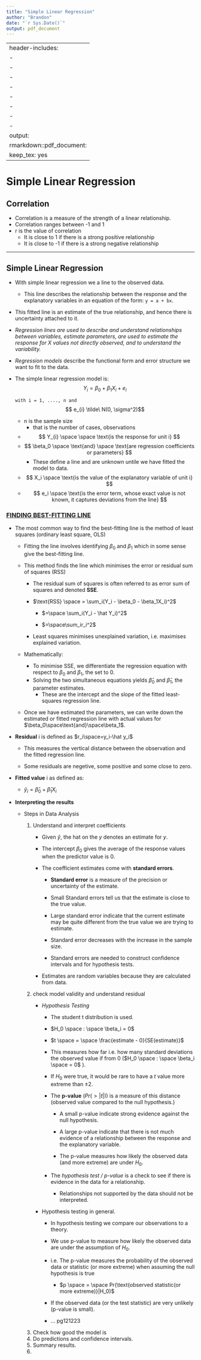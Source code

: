 ```yaml
---
title: "Simple Linear Regression"
author: "Brandon"
date: "`r Sys.Date()`"
output: pdf_document
---
```


---
header-includes:
  - \usepackage{enumitem}
  - \setlistdepth{20}
  - \renewlist{itemize}{itemize}{20}
  - \renewlist{enumerate}{enumerate}{20}
  - \setlist[itemize]{label=$\cdot$}
  - \setlist[itemize,1]{label=\textbullet}
  - \setlist[itemize,2]{label=--}
  - \setlist[itemize,3]{label=*}
output:
  rmarkdown::pdf_document:
      keep_tex: yes
---

# Simple Linear Regression

## Correlation

-   Correlation is a measure of the strength of a linear relationship.
-   Correlation ranges between -1 and 1
-   r is the value of correlation
    -   It is close to 1 if there is a strong positive relationship
    -   It is close to -1 if there is a strong negative relationship

------------------------------------------------------------------------

## Simple Linear Regression

-   With simple linear regression we a line to the observed data.

    -   This line describes the relationship between the response and the explanatory variables in an equation of the form: `y = a + bx`.

-   This fitted line is an estimate of the true relationship, and hence there is uncertainty attached to it.

-   *Regression lines are used to describe and understand relationships between variables, estimate parameters, are used to estimate the response for X values not directly observed, and to understand the variability.*

-   *Regression models* describe the functional form and error structure we want to fit to the data.

-   The simple linear regression model is: $$
    Y_{i} = \beta_{0} + \beta_{1}X_{i} + e_{i}
    $$

    `with i = 1, ...., n and` $$ e_{i} \tilde\ N(0, \sigma^2)$$

    -   n is the sample size
        -   that is the number of cases, observations
    -   $$ 
        Y_{i} \space \space  \text{is the response for unit i}
        $$
    -   $$
        \beta_0 \space \text{and} \space \text{are regression coefficients or parameters}
        $$
        -   These define a line and are unknown untile we have fitted the model to data.
    -   $$
        X_i \space \text{is the value of the explanatory variable of unit i}
        $$
    -   $$
        e_i \space \text{is the error term, whose exact value is not known, it captures deviations from the line}
        $$

### [FINDING BEST-FITTING LINE]{.underline}

-   The most common way to find the best-fitting line is the method of least squares (ordinary least square, OLS)

    -   Fitting the line involves identifying $\beta_0$ and $\beta_1$ which in some sense give the best-fitting line.

    -   This method finds the line which minimises the error or residual sum of squares (RSS)

        -   The residual sum of squares is often referred to as error sum of squares and denoted **SSE**.

        -   $\text{RSS} \space = \sum_i(Y_i - \beta_0 - \beta_1X_i)^2$

            -   $=\space \sum_i(Y_i - \hat Y_i)^2$

            -   $=\space\sum_ir_i^2$

        -   Least squares minimises unexplained variation, i.e. maximises explained variation.

    -   Mathematically:

        -   To minimise SSE, we differentiate the regression equation with respect to $\beta_0$ and $\beta_1$, the set to 0.
        -   Solving the two simultaneous equations yields $\hat\beta_0$ and $\hat\beta_1$, the parameter estimates.
            -   These are the intercept and the slope of the fitted least-squares regression line.

    -   Once we have estimated the parameters, we can write down the estimated or fitted regression line with actual values for $\beta_0\space\text{and}\space\beta_1$.

-   **Residual** i is defined as $r_i\space=y_i-\hat y_i$

    -   This measures the vertical distance between the observation and the fitted regression line.

    -   Some residuals are negetive, some positive and some close to zero.

-   **Fitted value** i as defined as:

    -   $\hat y_i=\hat\beta_0+\hat\beta_1X_i$

-   **Interpreting the results**

    -   Steps in Data Analysis

        1.  Understand and interpret coefficients
            -   Given $\hat y$, the hat on the $y$ denotes an estimate for $y$.

            -   The intercept $\beta_0$ gives the average of the response values when the predictor value is 0.

            -   The coefficient estimates come with **standard errors**.

                -   **Standard error** is a measure of the precision or uncertainty of the estimate.

                -   Small Standard errors tell us that the estimate is close to the true value.

                -   Large standard error indicate that the current estimate may be quite different from the true value we are trying to estimate.

                -   Standard error decreases with the increase in the sample size.

                -   Standard errors are needed to construct confidence intervals and for hypothesis tests.

            -   Estimates are random variables because they are calculated from data.
        2.  check model validity and understand residual
            -   *Hypothesis Testing*

                -   The student t distribution is used.

                -   $H_0 \space : \space \beta_i = 0$

                -   $t \space = \space \frac{estimate - 0}{SE(estimate)}$

                -   This measures how far i.e. how many standard deviations the observed value if from 0 ($H_0 \space : \space \beta_i \space = 0$ ).

                -   If $H_0$ were true, it would be rare to have a $t$ value more extreme than $\pm2$.

                -   The **p-value** ($Pr(>|t|)$) is a measure of this distance (observed value compared to the null hypothesis.)

                    -   A small p-value indicate strong evidence against the null hypothesis.

                    -   A large p-value indicate that there is not much evidence of a relationship between the response and the explanatory variable.

                    -   The p-value measures how likely the observed data (and more extreme) are under $H_0$.

                -   The *hypothesis test / p-value* is a check to see if there is evidence in the data for a relationship.

                    -   Relationships not supported by the data should not be interpreted.

            -   Hypothesis testing in general.

                -   In hypothesis testing we compare our observations to a theory.

                -   We use p-value to measure how likely the observed data are under the assumption of $H_0$.

                -   i.e. The p-value measures the probability of the observed data or statistic (or more extreme) when assuming the null hypothesis is true

                    -   $p \space = \space Pr(\text{observed statistic(or more extreme)}|H_0)$

                -   If the observed data (or the test statistic) are very unlikely (p-value is small).

                -   ... pg121223
        3.  Check how good the model is
        4.  Do predictions and confidence intervals.
        5.  Summary results.
        6.  
